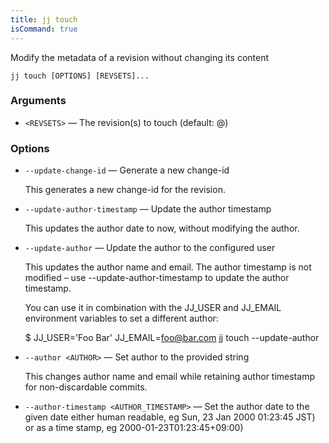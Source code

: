 ```yaml
---
title: jj touch
isCommand: true
---
```


Modify the metadata of a revision without changing its content

```shell title="Usage"
jj touch [OPTIONS] [REVSETS]...
```

### Arguments

- `<REVSETS>` — The revision(s) to touch (default: @)

### Options

- `--update-change-id` — Generate a new change-id

  This generates a new change-id for the revision.
- `--update-author-timestamp` — Update the author timestamp

  This updates the author date to now, without modifying the author.
- `--update-author` — Update the author to the configured user

  This updates the author name and email. The author timestamp is not modified – use --update-author-timestamp to update the author timestamp.

  You can use it in combination with the JJ_USER and JJ_EMAIL environment variables to set a different author:

  $ JJ_USER='Foo Bar' JJ_EMAIL=foo@bar.com jj touch --update-author
- `--author <AUTHOR>` — Set author to the provided string

  This changes author name and email while retaining author timestamp for non-discardable commits.
- `--author-timestamp <AUTHOR_TIMESTAMP>` — Set the author date to the given date either human readable, eg Sun, 23 Jan 2000 01:23:45 JST) or as a time stamp, eg 2000-01-23T01:23:45+09:00)

